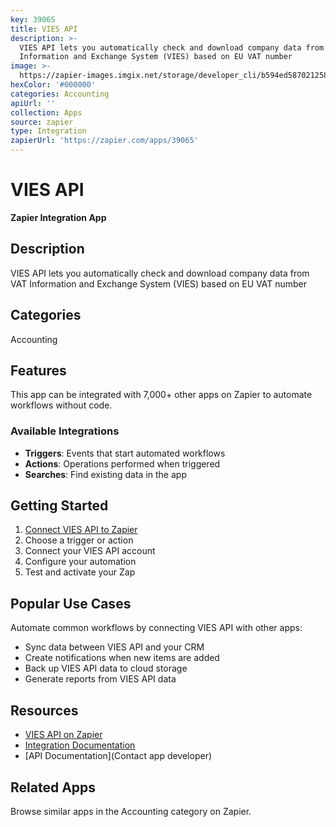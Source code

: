 ```yaml
---
key: 39065
title: VIES API
description: >-
  VIES API lets you automatically check and download company data from VAT
  Information and Exchange System (VIES) based on EU VAT number
image: >-
  https://zapier-images.imgix.net/storage/developer_cli/b594ed58702125868aa84cf6fd247efd.png?auto=format%2Ccompress&ixlib=python-3.0.0&q=50
hexColor: '#000000'
categories: Accounting
apiUrl: ''
collection: Apps
source: zapier
type: Integration
zapierUrl: 'https://zapier.com/apps/39065'
---
```

# VIES API

**Zapier Integration App**

## Description

VIES API lets you automatically check and download company data from VAT Information and Exchange System (VIES) based on EU VAT number

## Categories

Accounting

## Features

This app can be integrated with 7,000+ other apps on Zapier to automate workflows without code.

### Available Integrations

- **Triggers**: Events that start automated workflows
- **Actions**: Operations performed when triggered
- **Searches**: Find existing data in the app

## Getting Started

1. [Connect VIES API to Zapier](https://zapier.com/apps/39065)
2. Choose a trigger or action
3. Connect your VIES API account
4. Configure your automation
5. Test and activate your Zap

## Popular Use Cases

Automate common workflows by connecting VIES API with other apps:

- Sync data between VIES API and your CRM
- Create notifications when new items are added
- Back up VIES API data to cloud storage
- Generate reports from VIES API data

## Resources

- [VIES API on Zapier](https://zapier.com/apps/39065)
- [Integration Documentation](https://zapier.com/apps/39065/integrations)
- [API Documentation](Contact app developer)

## Related Apps

Browse similar apps in the Accounting category on Zapier.

